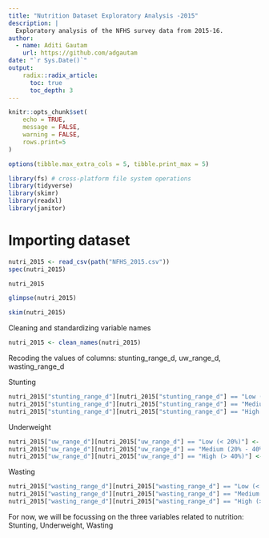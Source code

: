 ```yaml
---
title: "Nutrition Dataset Exploratory Analysis -2015"
description: |
  Exploratory analysis of the NFHS survey data from 2015-16. 
author:
  - name: Aditi Gautam
    url: https://github.com/adgautam
date: "`r Sys.Date()`"
output: 
    radix::radix_article:
      toc: true
      toc_depth: 3
---
```


```r
knitr::opts_chunk$set(
	echo = TRUE,
	message = FALSE,
	warning = FALSE,
	rows.print=5
)

options(tibble.max_extra_cols = 5, tibble.print_max = 5)

library(fs) # cross-platform file system operations
library(tidyverse)
library(skimr)
library(readxl)
library(janitor)
```

# Importing dataset

```r
nutri_2015 <- read_csv(path("NFHS_2015.csv"))
spec(nutri_2015)
```

```r
nutri_2015
```

```r
glimpse(nutri_2015)
```

```r
skim(nutri_2015)
```

Cleaning and standardizing variable names

```r
nutri_2015 <- clean_names(nutri_2015)
```

Recoding the values of columns: stunting_range_d, uw_range_d, wasting_range_d

Stunting
```r
nutri_2015["stunting_range_d"][nutri_2015["stunting_range_d"] == "Low (< 25%)"] <- "Low"
nutri_2015["stunting_range_d"][nutri_2015["stunting_range_d"] == "Medium (25% - 40%)"] <- "Medium"
nutri_2015["stunting_range_d"][nutri_2015["stunting_range_d"] == "High (> 40%)"] <- "High"
```

Underweight
```r
nutri_2015["uw_range_d"][nutri_2015["uw_range_d"] == "Low (< 20%)"] <- "Low"
nutri_2015["uw_range_d"][nutri_2015["uw_range_d"] == "Medium (20% - 40%)"] <- "Medium"
nutri_2015["uw_range_d"][nutri_2015["uw_range_d"] == "High (> 40%)"] <- "High"
```

Wasting
```r
nutri_2015["wasting_range_d"][nutri_2015["wasting_range_d"] == "Low (< 15%)"] <- "Low"
nutri_2015["wasting_range_d"][nutri_2015["wasting_range_d"] == "Medium (15% - 25%)"] <- "Medium"
nutri_2015["wasting_range_d"][nutri_2015["wasting_range_d"] == "High (> 25%)"] <- "High"
```

For now, we will be focussing on the three variables related to nutrition: Stunting, Underweight, Wasting

```r

```

